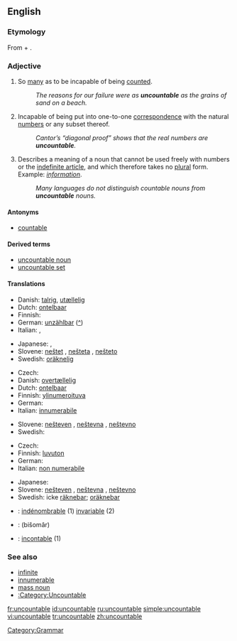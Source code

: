 ==English==

===Etymology===
From {{term|un-}} + {{term|countable}}.

===Adjective===
{{en-adj|-}}

# So [[many]] as to be incapable of being [[count]]ed.
#: ''The reasons for our failure were as '''uncountable''' as the grains of sand on a beach.''
# {{math}} Incapable of being put into one-to-one [[correspondence]] with the natural [[number]]s or any subset thereof.
#: ''Cantor’s “diagonal proof” shows that the real numbers are '''uncountable'''.''
# {{linguistics}} Describes a meaning of a noun that cannot be used freely with numbers or the [[indefinite article]], and which therefore takes no [[plural]] form.  Example: ''[[information]]''.
#: ''Many languages do not distinguish countable nouns from '''uncountable''' nouns.''


====Antonyms====
* [[countable]]

====Derived terms====
* [[uncountable noun]]
* [[uncountable set]]

====Translations====
{{trans-top|too many to be counted}}
* Danish: [[talrig]], [[utællelig]]
* Dutch: [[ontelbaar]]
* Finnish: {{t-|fi|lukematon}}
* German: [[unzählbar]] ([[:de:unzählbar|^]])
* Italian: {{t+|it|innumerevole}}, {{t+|it|incalcolabile}}
{{trans-mid}}
* Japanese: {{t|ja|無数の|tr=musū-no|sc=Jpan}}, {{t|ja|数えきれないほどの|tr=kazoe kirenai hodo no|sc=Jpan}}
* Slovene: [[neštet]] {{m}}, [[nešteta]] {{f}}, [[nešteto]] {{n}}
* Swedish: [[oräknelig]]
{{trans-bottom}}

{{trans-top|mathematics: incapable of being enumerated by natural numbers}}
* Czech: {{t-|cs|nespočetný|m}}
* Danish: [[overtællelig]]
* Dutch: [[ontelbaar]]
* Finnish: [[ylinumeroituva]]
* German: {{t|de|zahllos}}
* Italian: [[innumerabile]]
{{trans-mid}}
* Slovene: [[nešteven]] {{m}}, [[neštevna]] {{f}}, [[neštevno]] {{n}}
* Swedish: {{t+|sv|ouppräknelig}}
{{trans-bottom}}

{{trans-top|linguistics: about a noun which cannot be counted}}
* Czech: {{t-|cs|nepočitatelný|m}}
* Finnish: [[luvuton]]
* German: {{t|de|unzählbar}}
* Italian: [[non numerabile]]
{{trans-mid}}
* Japanese: {{t-|ja|不可算|tr=fukasan|sc=Jpan}}
* Slovene: [[nešteven]] {{m}}, [[neštevna]] {{f}}, [[neštevno]] {{n}}
* Swedish: icke [[räknebar]]; [[oräknebar]]
{{trans-bottom}}

{{checktrans-top}}
* {{ttbc|French}}: [[indénombrable]] (1) [[invariable]] (2)
* {{ttbc|Persian}}: {{fa-Arab|[[بی‌شمار]]}} (bišomâr)
* {{ttbc|Spanish}}: [[incontable]] (1)
{{trans-bottom}}

===See also===
* [[infinite]]
* [[innumerable]]
* [[mass noun]]
* [[:Category:Uncountable]]

[[Category:Grammar]]
[[Category:Uncountable| ]]

[[fr:uncountable]]
[[id:uncountable]]
[[ru:uncountable]]
[[simple:uncountable]]
[[vi:uncountable]]
[[tr:uncountable]]
[[zh:uncountable]]